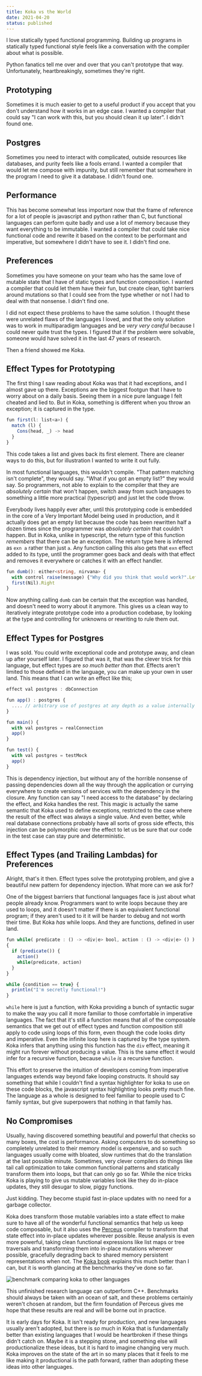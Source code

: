 ```yaml
---
title: Koka vs the World
date: 2021-04-20
status: published
---
```


I love statically typed functional programming. Building up programs in statically typed functional style feels like a conversation with the compiler about what is possible.

Python fanatics tell me over and over that you can't prototype that way. Unfortunately, heartbreakingly, sometimes they're right.

## Prototyping

Sometimes it is much easier to get to a useful product if you accept that you don't understand how it works in an edge case. I wanted a compiler that could say "I can work with this,  but you should clean it up later". I didn't found one.

## Postgres

Sometimes you need to interact with complicated, outside resources like databases, and purity feels like a fools errand. I wanted a compiler that would let me compose with impunity, but still remember that somewhere in the program I need to give it a database. I didn't found one.

## Performance

This has become somewhat less important now that the frame of reference for a lot of people is javascript and python rather than C, but functional languages can perform quite badly and use a lot of memory because they want everything to be immutable. I wanted a compiler that could take nice functional code and rewrite it based on the context to be performant and imperative, but somewhere I didn't have to see it. I didn't find one.

## Preferences

Sometimes you have someone on your team who has the same love of mutable state that I have of static types and function composition. I wanted a compiler that could let them have their fun, but create clean, tight barriers around mutations so that I could see from the type whether or not I had to deal with that nonsense. I didn't find one.

I did not expect these problems to have the same solution. I thought these were unrelated flaws of the languages I loved, and that the only solution was to work in multiparadigm languages and be *very very careful* because I could never quite trust the types. I figured that if the problem were solvable, someone would have solved it in the last 47 years of research.

Then a friend showed me Koka.

## Effect Types for Prototyping

The first thing I saw reading about Koka was that it had exceptions, and I almost gave up there. Exceptions are the biggest footgun that I have to worry about on a daily basis. Seeing them in a nice pure language I felt cheated and lied to. But in Koka, something is different when you throw an exception; it is captured in the type.

```ts
fun first(l: list<a>) {
  match (l) {
    Cons(head, _) -> head
  }
}

```

This code takes a list and gives back its first element. There are cleaner ways to do this, but for illustration I wanted to write it out fully. 

In most functional languages, this wouldn't compile. "That pattern matching isn't complete", they would say. "What if you got an empty list?" they would say. So programmers, not able to explain to the compiler that they are *absolutely certain* that won't happen, switch away from such languages to something a little more practical (typescript) and just let the code throw. 

Everybody lives happily ever after, until this prototyping code is embedded in the core of a Very Important Model being used in production, and it actually does get an empty list because the code has been rewritten half a dozen times since the programmer was *absolutely certain* that couldn't happen. But in Koka, unlike in typescript, the return type of this function *remembers* that there can be an exception. The return type here is inferred as `exn a` rather than just `a`. Any function calling this also gets that `exn` effect added to its type, until the programmer goes back and deals with that effect and removes it everywhere or catches it with an effect handler.

```ts
fun dumb(): either<string, nirvana> {
  with control raise(message) {"Why did you think that would work?".Left}}
  first(Nil).Right
}
```

Now anything calling `dumb` can be certain that the exception was handled, and doesn't need to worry about it anymore. This gives us a clean way to iteratively integrate prototype code into a production codebase, by looking at the type and controlling for unknowns or rewriting to rule them out.

## Effect Types for Postgres

I was sold. You could write exceptional code and prototype away, and clean up after yourself later. I figured that was it, that was the clever trick for this language, but effect types are *so much better than that*. Effects aren't limited to those defined in the language, you can make up your own in user land. This means that I can write an effect like this;

```ts
effect val postgres : dbConnection

fun app() : postgres {
  .... // arbitrary use of postgres at any depth as a value internally
}

fun main() {
  with val postgres = realConnection
  app()
}

fun test() {
  with val postgres = testMock
  app()
}
```

This is dependency injection, but without any of the horrible nonsense of passing dependencies down all the way through the application or currying everywhere to create versions of services with the dependency in the closure. Any function can say "I need access to the database" by declaring the effect, and Koka handles the rest. This magic is actually the same semantic that Koka used to define exceptions, restricted to the case where the result of the effect was always a single value. And even better, while real database connections probably have all sorts of gross side effects, this injection can be polymorphic over the effect to let us be sure that our code in the test case can stay pure and deterministic.

## Effect Types (and Trailing Lambdas) for Preferences

Alright, that's it then. Effect types solve the prototyping problem, and give a beautiful new pattern for dependency injection. What more can we ask for?

One of the biggest barriers that functional languages face is just about what people already know. Programmers want to write loops because they are used to loops, and it doesn't matter if there is an equivalent functional program; if they aren't used to it it will be harder to debug and not worth their time. But Koka *has* while loops. And they are functions, defined in user land.

```ts
fun while( predicate : () -> <div|e> bool, action : () -> <div|e> () ) : <div|e> ()
{
  if (predicate()) {
    action()
    while(predicate, action)
  }
}

while {condition == true} {
  println("I'm secretly functional!")
}
```

`while` here is just a function, with Koka providing a bunch of syntactic sugar to make the way you call it more familiar to those comfortable in imperative languages. The fact that it's still a function means that all of the composable semantics that we get out of effect types and function composition still apply to code using loops of this form, even though the code looks dirty and imperative. Even the infinite loop here is captured by the type system. Koka infers that anything using this function has the `div` effect, meaning it might run forever without producing a value. This is the same effect it would infer for a recursive function, because `while` *is* a recursive function.

This effort to preserve the intuition of developers coming from imperative languages extends way beyond fake looping constructs. It should say something that while I couldn't find a syntax highlighter for koka to use on these code blocks, the javascript syntax highlighting looks pretty much fine. The language as a whole is designed to feel familiar to people used to C family syntax, but give superpowers that nothing in that family has.

## No Compromises

Usually, having discovered something beautiful and powerful that checks so many boxes, the cost is performance. Asking computers to do something so completely unrelated to their memory model is expensive, and so such languages usually come with bloated, slow runtimes that do the translation at the last possible minute. Sometimes, very clever compilers do things like tail call optimization to take common functional patterns and statically transform them into loops, but that can only go so far. While the nice tricks Koka is playing to give us mutable variables look like they do in-place updates, they still desugar to slow, piggy functions.

Just kidding. They become stupid fast in-place updates with no need for a garbage collector.

Koka does transform those mutable variables into a state effect to make sure to have all of the wonderful functional semantics that help us keep code composable, but it also uses the [Perceus](https://www.microsoft.com/en-us/research/uploads/prod/2020/11/perceus-tr-v1.pdf) compiler to transform that state effect into in-place updates wherever possible. Reuse analysis is even more powerful, taking clean functional expressions like list maps or tree traversals and transforming them into in-place mutations whenever possible, gracefully degrading back to shared memory persistent representations when not. The [Koka book](https://koka-lang.github.io/koka/doc/book.html#sec-fbip) explains this much better than I can, but it is worth glancing at the benchmarks they've done so far.

![benchmark comparing koka to other languages](https://raw.githubusercontent.com/koka-lang/koka/master/doc/bench-amd3600-nov-2020.png)

This unfinished research language can outperform C++. Benchmarks should always be taken with an ocean of salt, and these problems certainly weren't chosen at random, but the firm foundation of Perceus gives me hope that these results are real and will be borne out in practice.

It is early days for Koka. It isn't ready for production, and new languages usually aren't adopted, but there is *so* much in Koka that is fundamentally better than existing languages that I would be heartbroken if these things didn't catch on. Maybe it is a stepping stone, and something else will productionalize these ideas, but it is hard to imagine changing very much. Koka improves on the state of the art in so many places that it feels to me like making it productional is the path forward, rather than adopting these ideas into other languages.